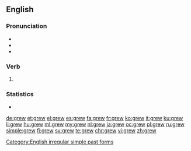 ==English==

===Pronunciation===
* {{IPA|/ɡɹuː/}}
* {{audio|en-us-grew.ogg|Audio (US)|lang=en}}
* {{rhymes|uː}}

===Verb===
{{head|en}}

# {{en-simple past of|grow}}

===Statistics===
* {{rank|getting|stay|months|677|grew|boys|joy|green}}

[[Category:English irregular simple past forms]]

[[de:grew]]
[[et:grew]]
[[el:grew]]
[[es:grew]]
[[fa:grew]]
[[fr:grew]]
[[ko:grew]]
[[it:grew]]
[[ku:grew]]
[[li:grew]]
[[hu:grew]]
[[ml:grew]]
[[my:grew]]
[[nl:grew]]
[[ja:grew]]
[[oc:grew]]
[[pl:grew]]
[[ru:grew]]
[[simple:grew]]
[[fi:grew]]
[[sv:grew]]
[[te:grew]]
[[chr:grew]]
[[vi:grew]]
[[zh:grew]]